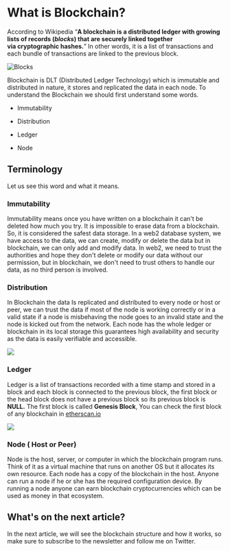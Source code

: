 # What is Blockchain?

According to Wikipedia “**A blockchain is a distributed ledger with growing lists of records (*blocks*) that are securely linked together via cryptographic hashes.**” In other words, it is a list of transactions and each bundle of transactions are linked to the previous block.

![Blocks](https://cdn.hashnode.com/res/hashnode/image/upload/v1675797933573/3e5491c8-514a-4b5a-b25f-473ff5ba3977.png )

Blockchain is DLT (Distributed Ledger Technology) which is immutable and distributed in nature, it stores and replicated the data in each node. To understand the Blockchain we should first understand some words.

* Immutability
    
* Distribution
    
* Ledger
    
* Node
    

## Terminology

Let us see this word and what it means.

### Immutability

Immutability means once you have written on a blockchain it can't be deleted how much you try. It is impossible to erase data from a blockchain. So, it is considered the safest data storage. In a web2 database system, we have access to the data, we can create, modify or delete the data but in blockchain, we can only add and modify data. In web2, we need to trust the authorities and hope they don't delete or modify our data without our permission, but in blockchain, we don't need to trust others to handle our data, as no third person is involved.

### Distribution

In Blockchain the data Is replicated and distributed to every node or host or peer, we can trust the data if most of the node is working correctly or in a valid state if a node is misbehaving the node goes to an invalid state and the node is kicked out from the network. Each node has the whole ledger or blockchain in its local storage this guarantees high availability and security as the data is easily verifiable and accessible.

![](https://cdn.hashnode.com/res/hashnode/image/upload/v1675803320577/980282ae-3a5e-4c2c-adcd-e626239e8746.png )

### Ledger

Ledger is a list of transactions recorded with a time stamp and stored in a block and each block is connected to the previous block, the first block or the head block does not have a previous block so its previous block is **NULL.** The first block is called **Genesis Block**, You can check the first block of any blockchain in [etherscan.io](https://etherscan.io)

![](https://cdn.hashnode.com/res/hashnode/image/upload/v1675802516768/9e911bda-dee5-4ac5-a2e5-1d0d86f5bf90.png )

### Node ( Host or Peer)

Node is the host, server, or computer in which the blockchain program runs. Think of it as a virtual machine that runs on another OS but it allocates its own resource. Each node has a copy of the blockchain in the host. Anyone can run a node if he or she has the required configuration device. By running a node anyone can earn blockchain cryptocurrencies which can be used as money in that ecosystem.

## What's on the next article?

In the next article, we will see the blockchain structure and how it works, so make sure to subscribe to the newsletter and follow me on Twitter.